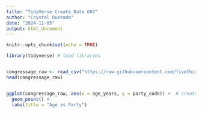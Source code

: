 ```yaml
---
title: "TidyVerse Create_Data 607"
author: "Crystal Quezada"
date: "2024-11-05"
output: html_document
---
```


```r
knitr::opts_chunk$set(echo = TRUE)
```

```r
library(tidyverse) # load libraries


congressage_raw <- read_csv("https://raw.githubusercontent.com/fivethirtyeight/data/refs/heads/master/congress-demographics/data_aging_congress.csv") # load the dataset
head(congressage_raw)


ggplot(congressage_raw, aes(x = age_years, y = party_code)) +  # create a simple plot
  geom_point() +
  labs(title = "Age vs Party")   
```

